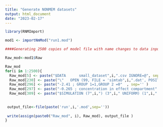 ```yaml
---
title: "Generate NONMEM datasets"
output: html_document
date: "2023-02-17"
---
```


```r

library(RNMImport)


```

```r
mod1 <- importNmMod("run1.mod")
```
```r
####Generating 2500 copies of model file with name changes to data input file name ###"small_dataset(i).csv" and table output file name "simtab(i).csv"

Raw_mod<-mod1$Raw

Raw_mod
for(i in 1:2500){
  Raw_mod[5] <- paste("$DATA      small_dataset",i,".csv IGNORE=@", sep = '') 
  Raw_mod[230] <- paste("\"   OPEN (99, FILE = 'simtab",i,".dat', POSITION='APPEND')", sep='')
  Raw_mod[296] <- paste("-2.41 ; GROUP 1=1,GROUP 2 =0"  , sep='' )
  Raw_mod[297] <- paste("-0.265 ; concentration in effect compartment"  , sep='' )
  Raw_mod[309] <- paste("$SIMULATION (7",i,") (3",i," UNIFORM) (1",i," UNIFORM) ONLYSIM NSUB=1 ;", sep='' )
 
 
 output_file<-file(paste('run',i,'.mod',sep=''))
 
 write(assign(paste0("Raw_mod", i), Raw_mod), output_file )
}


```

